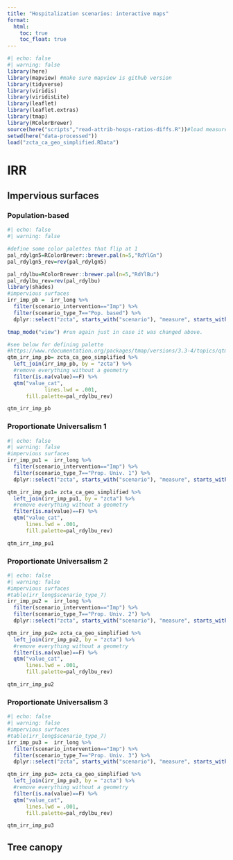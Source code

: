 ```yaml
---
title: "Hospitalization scenarios: interactive maps"
format:
  html:
    toc: true
    toc_float: true
---
```


```r
#| echo: false
#| warning: false
library(here)
library(mapview) #make sure mapview is github version
library(tidyverse)
library(viridis)
library(viridisLite)
library(leaflet)
library(leaflet.extras)
library(tmap)
library(RColorBrewer)
source(here("scripts","read-attrib-hosps-ratios-diffs.R"))#load measures
setwd(here("data-processed"))
load("zcta_ca_geo_simplified.RData")
```

# IRR
## Impervious surfaces
### Population-based
```r
#| echo: false
#| warning: false

#define some color palettes that flip at 1
pal_rdylgn5=RColorBrewer::brewer.pal(n=5,"RdYlGn")
pal_rdylgn5_rev=rev(pal_rdylgn5)

pal_rdylbu=RColorBrewer::brewer.pal(n=5,"RdYlBu")
pal_rdylbu_rev=rev(pal_rdylbu)
library(shades)
#impervious surfaces
irr_imp_pb =  irr_long %>% 
  filter(scenario_intervention=="Imp") %>% 
  filter(scenario_type_7=="Pop. based") %>% 
  dplyr::select("zcta", starts_with("scenario"), "measure", starts_with("value")) 

tmap_mode("view") #run again just in case it was changed above.

#see below for defining palette
#https://www.rdocumentation.org/packages/tmap/versions/3.3-4/topics/qtm
qtm_irr_imp_pb= zcta_ca_geo_simplified %>% 
  left_join(irr_imp_pb, by = "zcta") %>% 
  #remove everything without a geometry
  filter(is.na(value)==F) %>% 
  qtm("value_cat",
            lines.lwd = .001,
      fill.palette=pal_rdylbu_rev)

qtm_irr_imp_pb
```

### Proportionate Universalism 1
```r
#| echo: false
#| warning: false
#impervious surfaces
irr_imp_pu1 =  irr_long %>% 
  filter(scenario_intervention=="Imp") %>% 
  filter(scenario_type_7=="Prop. Univ. 1") %>% 
  dplyr::select("zcta", starts_with("scenario"), "measure", starts_with("value")) 

qtm_irr_imp_pu1= zcta_ca_geo_simplified %>% 
  left_join(irr_imp_pu1, by = "zcta") %>% 
  #remove everything without a geometry
  filter(is.na(value)==F) %>% 
  qtm("value_cat",
      lines.lwd = .001,
      fill.palette=pal_rdylbu_rev)

qtm_irr_imp_pu1
```

### Proportionate Universalism 2
```r
#| echo: false
#| warning: false
#impervious surfaces
#table(irr_long$scenario_type_7)
irr_imp_pu2 =  irr_long %>% 
  filter(scenario_intervention=="Imp") %>% 
  filter(scenario_type_7=="Prop. Univ. 2") %>% 
  dplyr::select("zcta", starts_with("scenario"), "measure", starts_with("value")) 

qtm_irr_imp_pu2= zcta_ca_geo_simplified %>% 
  left_join(irr_imp_pu2, by = "zcta") %>% 
  #remove everything without a geometry
  filter(is.na(value)==F) %>% 
  qtm("value_cat",
      lines.lwd = .001,
      fill.palette=pal_rdylbu_rev)

qtm_irr_imp_pu2
```

### Proportionate Universalism 3
```r
#| echo: false
#| warning: false
#impervious surfaces
#table(irr_long$scenario_type_7)
irr_imp_pu3 =  irr_long %>% 
  filter(scenario_intervention=="Imp") %>% 
  filter(scenario_type_7=="Prop. Univ. 3") %>% 
  dplyr::select("zcta", starts_with("scenario"), "measure", starts_with("value")) 

qtm_irr_imp_pu3= zcta_ca_geo_simplified %>% 
  left_join(irr_imp_pu3, by = "zcta") %>% 
  #remove everything without a geometry
  filter(is.na(value)==F) %>% 
  qtm("value_cat",
      lines.lwd = .001,
      fill.palette=pal_rdylbu_rev)

qtm_irr_imp_pu3
```

## Tree canopy

